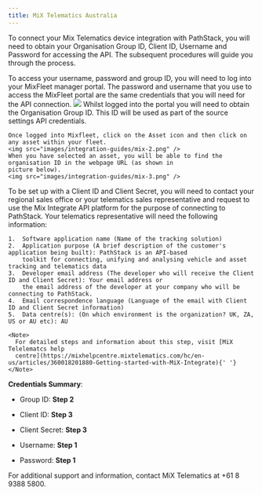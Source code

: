 ```yaml
---
title: MiX Telematics Australia
---
```


To connect your Mix Telematics device integration with PathStack, you will need to obtain your Organisation Group ID,
Client ID, Username and Password for accessing the API. The subsequent procedures will guide you through the process.

<Steps>
  <Step title="Log into your MixFleet account">
  To access your username, password and group ID, you will need to log into your MixFleet manager portal.  The password 
  and username that you use to access the MixFleet portal are the same credentials that you will need for the API 
  connection. 
  <img src="images/integration-guides/mix-1.png" />
</Step>

  <Step title="Find your Organisation ID">
    Whilst logged into the portal you will need to obtain the Organisation Group ID. This ID will be used as part of the 
    source settings API credentials.

    Once logged into Mixfleet, click on the Asset icon and then click on any asset within your fleet.
    <img src="images/integration-guides/mix-2.png" />
    When you have selected an asset, you will be able to find the organisation ID in the webpage URL (as shown in
    picture below).
    <img src="images/integration-guides/mix-3.png" />

  </Step>
  <Step title="Register for a Client ID and Client Secret via Mix Telematics ">
    To be set up with a Client ID and Client Secret, you will need to contact your regional sales office or your 
    telematics sales representative and request to use the Mix Integrate API platform for the purpose of connecting to 
    PathStack. Your telematics representative will need the following information:

    1.  Software application name (Name of the tracking solution)
    2.  Application purpose (A brief description of the customer's application being built): PathStack is an API-based
        toolkit for connecting, unifying and analysing vehicle and asset tracking and telematics data
    3.  Developer email address (The developer who will receive the Client ID and Client Secret): Your email address or
        the email address of the developer at your company who will be connecting to PathStack.
    4.  Email correspondence language (Language of the email with Client ID and Client Secret information)
    5.  Data centre(s): (On which environment is the organization? UK, ZA, US or AU etc): AU

    <Note>
      For detailed steps and information about this step, visit [MiX Telelematcs help
      centre](https://mixhelpcentre.mixtelematics.com/hc/en-us/articles/360018201880-Getting-started-with-MiX-Integrate){' '}
    </Note>

  </Step>
</Steps>

**Credentials Summary**:

- Group ID: **Step 2**

- Client ID: **Step 3**

- Client Secret: **Step 3**

- Username: **Step 1**

- Password: **Step 1**

<Warning>For additional support and information, contact MiX Telematics at +61 8 9388 5800.</Warning>
